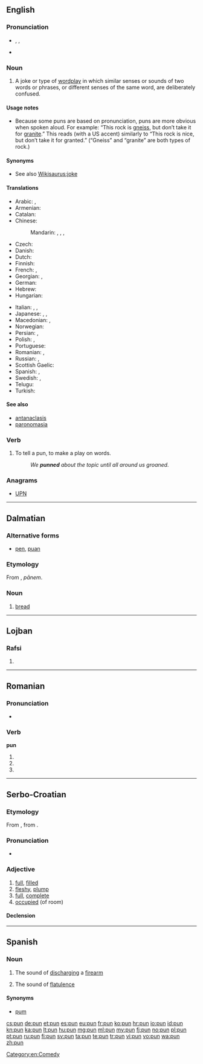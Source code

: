 ==English==
{{wikipedia}}

===Pronunciation===
* {{enPR|pŭn}}, {{IPA|/pʌn/}}, {{X-SAMPA|/pVn/}}
* {{rhymes|ʌn}}

===Noun===
{{en-noun}}

# A joke or type of [[wordplay]] in which similar senses or sounds of two words or phrases, or different senses of the same word, are deliberately confused.

====Usage notes====
* Because some puns are based on pronunciation, puns are more obvious when spoken aloud.  For example: “This rock is [[gneiss]], but don’t take it for [[granite]].” This reads (with a US accent) similarly to “This rock is nice, but don’t take it for granted.” (“Gneiss” and “granite” are both types of rock.)

====Synonyms====
* See also [[Wikisaurus:joke]]

====Translations====
{{trans-top|joke or type of wordplay}}
* Arabic: {{t-|ar|لعبة الكلمات|f|tr=la`bat al-kalamaat}},  {{t-|ar|جناس|m|tr=jinaas}}
* Armenian: {{t-|hy|բառախաղ|tr=baṙaxaġ}}
* Catalan: {{t-|ca|joc de paraules|m}}
* Chinese:
*: Mandarin: {{t|cmn|雙關語|sc=Hani}},  {{t|cmn|双关语|tr=shuāngguānyǔ|sc=Hani}},  {{t|cmn|俏皮話|sc=Hani}},  {{t|cmn|俏皮话|tr=qiàopihuà|sc=Hani}}
* Czech: {{t-|cs|slovní hříčka|f}}
* Danish: {{t-|da|ordspil|n}}
* Dutch: {{t+|nl|woordspeling|f}}
* Finnish: {{t-|fi|sanaleikki}}
* French: {{t+|fr|calembour|m}}, {{t+|fr|jeu de mots|m}}
* Georgian: {{t-|ka|კალამბური|sc=Geor}}, {{t-|ka|ზმა|sc=Geor}}
* German: {{t+|de|Wortspiel|n}}
* Hebrew: {{t-|he|משחק מילים|tr=mis'hak meelim|sc=Hebr}}
* Hungarian: {{t+|hu|szójáték}}
{{trans-mid}}
* Italian: {{t-|it|gioco di parole|m}}, {{t-|it|bisticcio|m}}, {{t+|it|freddura|f}}
* Japanese: {{t-|ja|駄洒落|tr=[[ダジャレ]], [[だじゃれ]], [[dajare]]}},  {{t+|ja|しゃれ|tr=share}},  {{t-|ja|語呂合わせ|tr=ごろあわせ, goroawase}}
* Macedonian: {{t-|mk|каламбур|m|tr=kálambur}},  {{t-|mk|игра на зборови|f|tr=ígra na zbórovi}}
* Norwegian: {{t+|no|ordspill|n}}
* Persian: {{t+|fa|تجنیس|tr=tajnis}},  {{t+|fa|جناس|tr=jenâs}}
* Polish: {{t+|pl|gra słów|f}}, {{t-|pl|kalambur|m}}
* Portuguese: {{t+|pt|trocadilho|m}}
* Romanian: {{t+|ro|calambur}}, {{t-|ro|joc de cuvinte}}
* Russian: {{t+|ru|каламбур|m|tr=kalambúr}}, {{t+|ru|игра слов|f|tr=igrá slov}}
* Scottish Gaelic: {{t-|gd|cainnt-chluich|f}}
* Spanish: {{t-|es|juego de palabras|m}},  {{t-|es|calambur}}
* Swedish: {{t-|sv|ordvits|c}}, {{t-|sv|ordlek|c}}
* Telugu: {{t+|te|శ్లేష|tr=Slaesha}}
* Turkish: {{t+|tr|kelime oyunu}}
{{trans-bottom}}

====See also====
* [[antanaclasis]]
* [[paronomasia]]

===Verb===
{{en-verb|puns|punning|punned}}

# To tell a pun, to make a play on words.
#: ''We '''punned''' about the topic until all around us groaned.''

===Anagrams===
* [[UPN#English|UPN]]

[[Category:en:Comedy]]

----

==Dalmatian==

===Alternative forms===
* [[pen]], [[puan]]

===Etymology===
From {{etyl|la|dlm}} {{term|panis|pānis|lang=la}}, ''pānem''.

===Noun===
{{head|dlm|noun|g=m}}

# [[bread]]

----

==Lojban==

===Rafsi===
{{jbo-rafsi}}

# {{rafsi of|pruni}}

----

==Romanian==

===Pronunciation===
* {{IPA|[pun]|lang=ro}}

===Verb===
'''pun'''

# {{ro-form-verb|1s|pres|pune}}
# {{ro-form-verb|1s|sub|pune}}
# {{ro-form-verb|3p|pres|pune}}

----

==Serbo-Croatian==

===Etymology===
From {{etyl|sla-pro|sh}} {{recons|pьlnъ|lang=sla-pro}}, from {{etyl|ine-pro|sh}} {{recons|pl̥h₁nós|lang=ine-pro}}.

===Pronunciation===
* {{IPA|/pûn/|lang=sh}}

===Adjective===
{{sh-adj|head=pȕn|def=puni|def_a=pȕnī|r|пун|пу̏н}}

# [[full]], [[filled]]
# [[fleshy]], [[plump]]
# [[full]], [[complete]]
# [[occupied]] (of room)

====Declension====
{{sh-adj-defindef|pun|o}}

----

==Spanish==

===Noun===
{{es-noun|m|-}}

# {{onomatopoeia|lang=es}} The sound of [[discharging]] a [[firearm]]
# {{onomatopoeia|vulgar|lang=es}} The sound of [[flatulence]]

====Synonyms====
* [[pum]]

[[cs:pun]]
[[de:pun]]
[[et:pun]]
[[es:pun]]
[[eu:pun]]
[[fr:pun]]
[[ko:pun]]
[[hr:pun]]
[[io:pun]]
[[id:pun]]
[[kn:pun]]
[[ka:pun]]
[[lt:pun]]
[[hu:pun]]
[[mg:pun]]
[[ml:pun]]
[[my:pun]]
[[fj:pun]]
[[no:pun]]
[[pl:pun]]
[[pt:pun]]
[[ru:pun]]
[[fi:pun]]
[[sv:pun]]
[[ta:pun]]
[[te:pun]]
[[tr:pun]]
[[vi:pun]]
[[vo:pun]]
[[wa:pun]]
[[zh:pun]]